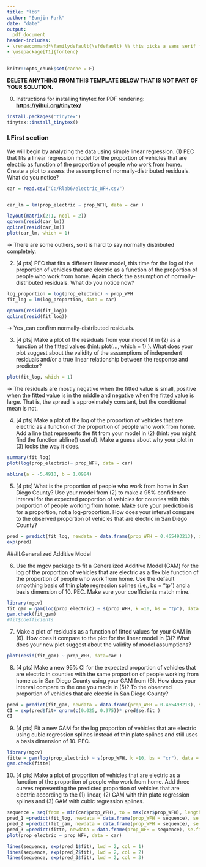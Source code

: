 ---
title: "lb6"
author: "Eunjin Park"
date: "date"
output:
  pdf_document
header-includes:
- \renewcommand*\familydefault{\sfdefault} %% this picks a sans serif font
- \usepackage[T1]{fontenc}
---
```{r setup, echo=F}
knitr::opts_chunk$set(cache = F)
```

**DELETE ANYTHING FROM THIS TEMPLATE BELOW THAT IS NOT PART OF YOUR SOLUTION.**

(0) Instructions for installing tinytex for PDF rendering: [**https://yihui.org/tinytex/**](https://yihui.org/tinytex/)
 
```{r, eval = F}
install.packages('tinytex')
tinytex::install_tinytex()
```

### I.First section

We will begin by analyzing the data using simple linear regression.
(1) PEC that fits a linear regression model for the proportion of vehicles that are electric as function of
the proportion of people who work from home. Create a plot to assess the assumption of normally-distributed
residuals. What do you notice?
```{r}
car = read.csv("C:/Rlab6/electric_WFH.csv")


car_lm = lm(prop_electric ~ prop_WFH, data = car )

layout(matrix(2:1, ncol = 2))
qqnorm(resid(car_lm))
qqline(resid(car_lm))
plot(car_lm, which = 1)
```
-> There are some outliers, so it is hard to say normally distributed completely. 

(2) [4 pts] PEC that fits a different linear model, this time for the log of the proportion of vehicles that are
electric as a function of the proportion of people who work from home. Again check the assumption of
normally-distributed residuals. What do you notice now?
```{r}
log_proportion = log(prop_electric) ~ prop_WFH
fit_log = lm(log_proportion, data = car)

qqnorm(resid(fit_log))
qqline(resid(fit_log))

```
-> Yes ,can confirm normally-distributed residuals.

(3) [4 pts] Make a plot of the residuals from your model fit in (2) as a function of the fitted values (hint:
plot(..., which = 1) ). What does your plot suggest about the validity of the assumptions of independent
residuals and/or a true linear relationship between the response and predictor?
```{r}
plot(fit_log, which = 1)
```
-> The residuals are mostly negative when the fitted value is small, positive when the fitted value is in the middle and negative when the fitted value is large. That is, the spread is approximately constant, but the conditional mean is not.

(4) [4 pts] Make a plot of the log of the proportion of vehicles that are electric as a function of the proportion
of people who work from home. Add a line that represents the fit from your model in (2) (hint: you might
find the function abline() useful). Make a guess about why your plot in (3) looks the way it does.
```{r}
summary(fit_log)
plot(log(prop_electric)~ prop_WFH, data = car)

abline(a = -5.4910, b = 1.0984)
```

(5) [4 pts] What is the proportion of people who work from home in San Diego County? Use your model from (2)
to make a 95% confidence interval for the expected proportion of vehicles for counties with this proportion
of people working from home. Make sure your prediction is for a proportion, not a log-proportion. How
does your interval compare to the observed proportion of vehicles that are electric in San Diego County?
```{r}
pred = predict(fit_log, newdata = data.frame(prop_WFH = 0.465493213), interval = "confidence")
exp(pred)

```


###II.Generalized Additive Model 

(6) Use the mgcv package to fit a Generalized Additive Model (GAM) for the log of the proportion
of vehicles that are electric as a flexible function of the proportion of people who work from home. Use
the default smoothing basis of thin plate regression splines (i.e., bs = "tp") and a basis dimension of 10.
PEC. Make sure your coefficients match mine.
```{r}
library(mgcv)
fit_gam = gam(log(prop_electric) ~ s(prop_WFH, k =10, bs = "tp"), data = car)
gam.check(fit_gam)
#fit$coefficients
```

(7) Make a plot of residuals as a function of fitted values for your GAM in (6). How does it compare
to the plot for the linear model in (3)? What does your new plot suggest about the validity of model
assumptions?
```{r}
plot(resid(fit_gam) ~ prop_WFH, data=car )

```

(8) [4 pts] Make a new 95% CI for the expected proportion of vehicles that are electric in counties with the same proportion of people working from home as in San Diego County using your GAM from (6). How does your interval compare to the one you made in (5)? To the observed proportion of vehicles that are electric in San Diego County?
```{r}
pred = predict(fit_gam, newdata = data.frame(prop_WFH = 0.465493213), se.fit = TRUE)
CI = exp(pred$fit+ qnorm(c(0.025, 0.975))* pred$se.fit )
CI
```


(9) [4 pts] Fit a new GAM for the log proportion of vehicles that are electric using cubic regression splines
instead of thin plate splines and still uses a basis dimension of 10. PEC.
```{r}
library(mgcv)
fitte = gam(log(prop_electric) ~ s(prop_WFH, k =10, bs = "cr"), data = car)
gam.check(fitte)
```

(10) [4 pts] Make a plot of proportion of vehicles that are electric as a function of the proportion of people
who work from home. Add three curves representing the predicted proportion of vehicles that are electric
according to the (1) linear, (2) GAM with thin plate regression splines and (3) GAM with cubic regression
splines.
```{r}


sequence = seq(from = min(car$prop_WFH), to = max(car$prop_WFH), length.out = 1000)
pred_1 =predict(fit_log, newdata = data.frame(prop_WFH = sequence), se.fit = T)
pred_2 =predict(fit_gam, newdata = data.frame(prop_WFH = sequence), se.fit = T)
pred_3 =predict(fitte, newdata = data.frame(prop_WFH = sequence), se.fit = T)
plot(prop_electric ~ prop_WFH, data = car)

lines(sequence, exp(pred_1$fit), lwd = 2, col = 1)
lines(sequence, exp(pred_2$fit), lwd = 2, col = 2)
lines(sequence, exp(pred_3$fit), lwd = 2, col = 3)
```

